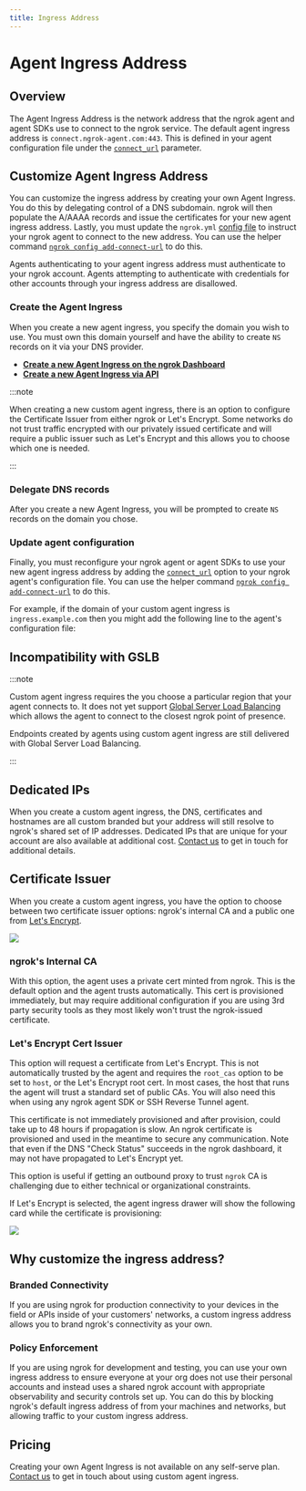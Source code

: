```yaml
---
title: Ingress Address
---
```




# Agent Ingress Address

## Overview

The Agent Ingress Address is the network address that the ngrok agent and agent
SDKs use to connect to the ngrok service. The default agent ingress address is
`connect.ngrok-agent.com:443`. This is defined in your agent configuration file
under the [`connect_url`](/docs/agent/config/v3/#connect_url) parameter.

## Customize Agent Ingress Address

You can customize the ingress address by creating your own Agent Ingress. You
do this by delegating control of a DNS subdomain. ngrok will then populate the
A/AAAA records and issue the certificates for your new agent ingress address.
Lastly, you must update the `ngrok.yml` [config file](/agent/config/) to instruct
your ngrok agent to connect to the new address. You can use the helper command
[`ngrok config add-connect-url`](/docs/agent/cli/#ngrok-config-add-connect-url) to do this.

Agents authenticating to your agent ingress address must authenticate to your
ngrok account. Agents attempting to authenticate with credentials for other
accounts through your ingress address are disallowed.

### Create the Agent Ingress

When you create a new agent ingress, you specify the domain you wish to use.
You must own this domain yourself and have the ability to create `NS` records
on it via your DNS provider.

- **[Create a new Agent Ingress on the ngrok
  Dashboard](https://dashboard.ngrok.com/tunnels/ingress)**
- **[Create a new Agent Ingress via API](/docs/api/resources/agent-ingresses/)**

:::note

When creating a new custom agent ingress, there is an option to configure the
Certificate Issuer from either ngrok or Let's Encrypt. Some networks do not
trust traffic encrypted with our privately issued certificate and will require
a public issuer such as Let's Encrypt and this allows you to choose which one is needed.

:::

### Delegate DNS records

After you create a new Agent Ingress, you will be prompted to create `NS`
records on the domain you chose.

### Update agent configuration

Finally, you must reconfigure your ngrok agent or agent SDKs to use your new
agent ingress address by adding the [`connect_url`](/docs/agent/config/v3/#connect_url)
option to your ngrok agent's configuration file. You can use the helper command
[`ngrok config add-connect-url`](/docs/agent/cli/#ngrok-config-add-connect-url) to do this.

For example, if the domain of your custom agent ingress is
`ingress.example.com` then you might add the following line to the agent's
configuration file:

<Tabs groupId="connectivity" queryString="cty">
	<TabItem value="agent-cli" label="Agent CLI">
		<CustomIngressAgentCliExample />
	</TabItem>
	<TabItem value="agent-config" label="Agent Config" default>
		<CustomIngressAgentConfigExample />
	</TabItem>
	<TabItem value="ssh" label="SSH" default>
		<CustomIngressSshExample />
	</TabItem>
	<TabItem value="go-sdk" label="Go">
		<CustomIngressGoSdkExample />
	</TabItem>
	<TabItem value="javascript-sdk" label="Javascript">
		<CustomIngressJavascriptSdkExample />
	</TabItem>
	<TabItem value="python-sdk" label="Python">
		<CustomIngressPythonSdkExample />
	</TabItem>
	<TabItem value="rust-sdk" label="Rust">
		<CustomIngressRustSdkExample />
	</TabItem>
	<TabItem value="k8s" label="Kubernetes Controller">
		<CustomIngressKubernetesExample />
	</TabItem>
</Tabs>

## Incompatibility with GSLB

:::note

Custom agent ingress requires the you choose a particular region that your
agent connects to. It does not yet support [Global Server Load
Balancing](/network-edge/gslb) which allows the agent to connect to the closest
ngrok point of presence.

Endpoints created by agents using custom agent ingress are still delivered with
Global Server Load Balancing.

:::

## Dedicated IPs

When you create a custom agent ingress, the DNS, certificates and hostnames are
all custom branded but your address will still resolve to ngrok's shared set of
IP addresses. Dedicated IPs that are unique for your account are also available
at additional cost. [Contact us](mailto:support@ngrok.com?subject=Dedicated+Ingress+IPs) to get in touch for
additional details.

## Certificate Issuer

When you create a custom agent ingress, you have the option to choose between
two certificate issuer options: ngrok's internal CA and a public one from
[Let's Encrypt](https://letsencrypt.org/).

![](/img/docs/new-ingress.png)

### ngrok's Internal CA

With this option, the agent uses a private cert minted from ngrok. This is the default option and the agent trusts
automatically. This cert is provisioned immediately, but may require additional
configuration if you are using 3rd party security tools as they most likely won't trust the ngrok-issued
certificate.

### Let's Encrypt Cert Issuer

This option will request a certificate from Let's Encrypt. This is not automatically trusted by the agent and
requires the `root_cas` option to be set to `host`, or the Let's Encrypt root
cert. In most cases, the host that runs the agent will trust a standard set of
public CAs. You will also need this when using any ngrok agent SDK or SSH Reverse Tunnel agent.

This certificate is not immediately provisioned and after provision, could take up to 48 hours if propagation is
slow. An ngrok certificate is provisioned and used in the meantime to secure any communication. Note that
even if the DNS "Check Status" succeeds in the ngrok dashboard, it may not have
propagated to Let's Encrypt yet.

This option is useful if getting an outbound proxy to trust `ngrok` CA is
challenging due to either technical or organizational constraints.

If Let's Encrypt is selected, the agent ingress drawer will show the following
card while the certificate is provisioning:

![](/img/docs/certificate-provisioning-delayed.png)

## Why customize the ingress address?

### Branded Connectivity

If you are using ngrok for production connectivity to your devices in the field
or APIs inside of your customers' networks, a custom ingress address allows you
to brand ngrok's connectivity as your own.

### Policy Enforcement

If you are using ngrok for development and testing, you can use your own
ingress address to ensure everyone at your org does not use their personal
accounts and instead uses a shared ngrok account with appropriate observability
and security controls set up. You can do this by blocking ngrok's default
ingress address of from your machines and networks, but allowing traffic to
your custom ingress address.

## Pricing

Creating your own Agent Ingress is not available on any self-serve plan.
[Contact us](mailto:support@ngrok.com?subject=Custom+Agent+Ingress) to get in touch about using custom agent
ingress.

